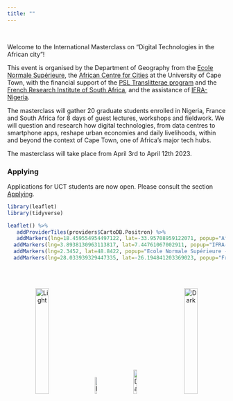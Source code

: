 ---
title: ""
---

<br>

Welcome to the International Masterclass on "Digital Technologies in the African city"!

This event is organised by the Department of Geography from the [Ecole Normale Supérieure](https://www.ens.psl.eu/), the [African Centre for Cities](https://www.africancentreforcities.net/) at the University of Cape Town, with the financial support of the [PSL Translitterae program](https://www.psl.eu/en/translitterae) and the  [French Research Institute of South Africa](http://www.ifas.org.za/research/), and the assistance of [IFRA-Nigeria](https://www.ifra-nigeria.org/).

The masterclass will gather 20 graduate students enrolled in Nigeria, France and South Africa for 8 days of guest lectures, workshops and fieldwork. We will question and research how digital technologies, from data centres to smartphone apps, reshape urban economies and daily livelihoods, within and beyond the context of Cape Town, one of Africa's major tech hubs.

The masterclass will take place from April 3rd to April 12th 2023. 

### Applying

Applications for UCT students are now open. Please consult the section [Applying](https://jmigozzi.github.io/masterclass/FAQ.html).

```{r, include=T, echo=FALSE, message=F}

library(leaflet)
library(tidyverse)

leaflet() %>%
   addProviderTiles(providers$CartoDB.Positron) %>%
   addMarkers(lng=18.459554954497122, lat=-33.95708959122071, popup="African Center for Cities") %>%
  addMarkers(lng=3.8938130963113817, lat=7.44761067002911, popup="IFRA-Nigeria")   %>%
  addMarkers(lng=2.3452, lat=48.8422, popup="Ecole Normale Supérieure - PSL")  %>%
  addMarkers(lng=28.033939329447335, lat=-26.194841203369023, popup="French Research Institute of South Africa")

```

<br><br>

<p align="center">
  <img alt="Light" src="assets/ENS.png" width="25%">
&nbsp; &nbsp; &nbsp; &nbsp;
  <img alt="Dark" src="assets/ACC.jpg" width="10%">
&nbsp; &nbsp; &nbsp; &nbsp;
  <img alt="Dark" src="assets/ifas.png" width="12%">
  &nbsp; &nbsp; &nbsp; &nbsp;
  <img alt="Dark" src="assets/trans.png" width="25%">
</p>

